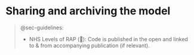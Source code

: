# Sharing and archiving the model {#sec-archive}

> @sec-guidelines:
>
> * NHS Levels of RAP (🥉): Code is published in the open and linked to & from accompanying publication (if relevant).